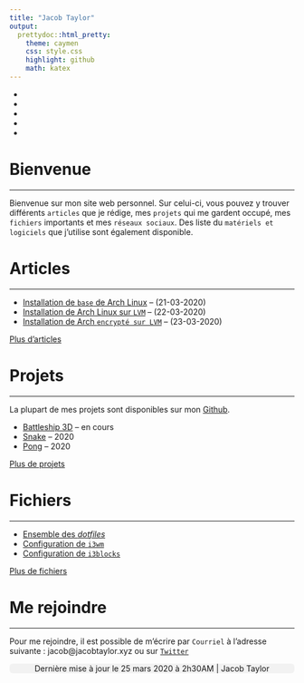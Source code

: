 ```yaml
---
title: "Jacob Taylor"
output:
  prettydoc::html_pretty:
    theme: caymen
    css: style.css
    highlight: github
    math: katex
---
```

<link rel="icon" href="https://www.freefavicon.com/freefavicons/objects/jack-of-spades-152-192574.png">
<link rel="stylesheet" href="https://cdnjs.cloudflare.com/ajax/libs/font-awesome/4.7.0/css/font-awesome.min.css">

<nav>
  <ul>
    <li> <a href="https://twitter.com/57JacobTaylor"><i class="fa fa-twitter" ></i></a> </li>
    <li><a href="https://www.instagram.com/jacobtaylorvsm/"><i class="fa fa-instagram" ></i></a> </li>
    <li><a href="https://open.spotify.com/user/31bygrnvenhfovhunk4mvtqdrht4?si=oXeg9RVfQZ2laUha4qXxhw"><i class="fa fa-spotify"></i></a> </li>
    <li><a href="https://github.com/jacobtaylor27"><i class="fa fa-github"></i> </a> </li>
    <li><a href="https://www.snapchat.com/add/jakkyboy27"><i class="fa fa-snapchat"></i></a> </li>
  </ul>
</nav>

#  Bienvenue

***

Bienvenue sur mon site web personnel. Sur celui-ci, vous pouvez y trouver différents ``articles`` que je rédige, mes ``projets`` qui me gardent occupé, mes ``fichiers`` importants et mes ``réseaux sociaux``. Des liste du ``matériels et logiciels`` que j'utilise sont également disponible. 

# Articles <i class="fa fa-newspaper-o"></i>

***

+ [Installation de ``base`` de Arch Linux](arch_install.html) -- (21-03-2020)
+ [Installation de Arch Linux sur ``LVM``](arch_install_lvm.html) -- (22-03-2020) 
+ [Installation de Arch ``encrypté sur LVM``](arch_install_lvm_encrypt.html) -- (23-03-2020)

<i class="fa fa-angle-right"></i> [Plus d'articles](articles.html)

# Projets <i class="fa fa-code"></i>

***

La plupart de mes projets sont disponibles sur mon [Github](https://github.com/jacobtaylor27).

+ [Battleship 3D]() -- en cours
+ [Snake]() -- 2020
+ [Pong]() -- 2020

<i class="fa fa-angle-right"></i> [Plus de projets](projets.html)

# Fichiers <i class="fa fa-file-text-o"></i>

***

+ [Ensemble des *dotfiles*](https://github.com/jacobtaylor27)
+ [Configuration de ``i3wm``](i3wm.html)
+ [Configuration de ``i3blocks``](i3blocks.html)

<i class="fa fa-angle-right"></i> [Plus de fichiers](fichiers.html)


# Me rejoindre <i class="fa fa-envelope-o"></i>

***

Pour me rejoindre, il est possible de m'écrire par ``Courriel`` à l'adresse suivante : jacob@jacobtaylor.xyz ou sur [``Twitter``](https://twitter.com/57JacobTaylor)

<center style="background-color:#f2f2f2; border-radius:6px;">
<i class="fa fa-clock-o"></i> Dernière mise à jour le 25 mars 2020 à 2h30AM | 
<i class="fa fa-user-o"></i> Jacob Taylor
</center>